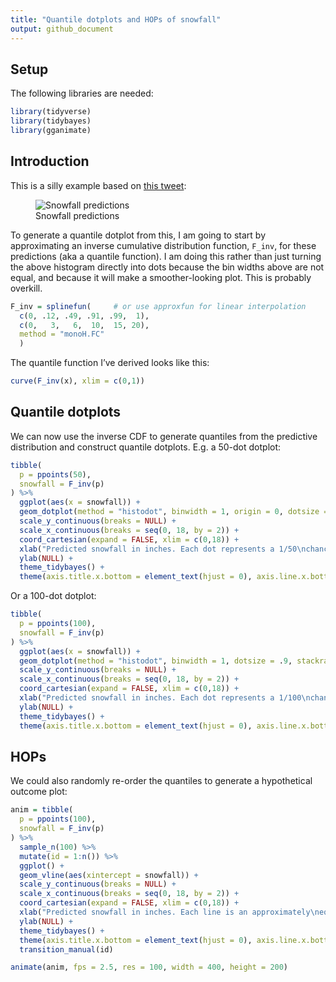 ```yaml
---
title: "Quantile dotplots and HOPs of snowfall"
output: github_document
---
```


## Setup

The following libraries are needed:

```r
library(tidyverse)
library(tidybayes)
library(gganimate)
```


## Introduction

This is a silly example based on [this tweet](https://twitter.com/quantum_relic/status/1095053598155784192):

![Snowfall predictions](snowfall.png)

To generate a quantile dotplot from this, I am going to start by approximating an inverse cumulative distribution function, `F_inv`, for these predictions (aka a quantile function). I am doing this rather than just turning the above histogram directly into dots because the bin widths above are not equal, and because it will make a smoother-looking plot. This is probably overkill.

```r
F_inv = splinefun(     # or use approxfun for linear interpolation
  c(0, .12, .49, .91, .99,  1),
  c(0,   3,   6,  10,  15, 20),
  method = "monoH.FC"
  )
```

The quantile function I've derived looks like this:

```r
curve(F_inv(x), xlim = c(0,1))
```

## Quantile dotplots

We can now use the inverse CDF to generate quantiles from the predictive distribution and construct quantile dotplots. E.g. a 50-dot dotplot:

```r
tibble(
  p = ppoints(50),
  snowfall = F_inv(p)
) %>%
  ggplot(aes(x = snowfall)) +
  geom_dotplot(method = "histodot", binwidth = 1, origin = 0, dotsize = .96, stackratio = 1.03) +
  scale_y_continuous(breaks = NULL) +
  scale_x_continuous(breaks = seq(0, 18, by = 2)) +
  coord_cartesian(expand = FALSE, xlim = c(0,18)) +
  xlab("Predicted snowfall in inches. Each dot represents a 1/50\nchance of that level of snowfall.") +
  ylab(NULL) +
  theme_tidybayes() +
  theme(axis.title.x.bottom = element_text(hjust = 0), axis.line.x.bottom = element_line(color = "gray75"))
```

Or a 100-dot dotplot:

```r
tibble(
  p = ppoints(100),
  snowfall = F_inv(p)
) %>%
  ggplot(aes(x = snowfall)) +
  geom_dotplot(method = "histodot", binwidth = 1, dotsize = .9, stackratio = 1.05, origin = 0) +
  scale_y_continuous(breaks = NULL) +
  scale_x_continuous(breaks = seq(0, 18, by = 2)) +
  coord_cartesian(expand = FALSE, xlim = c(0,18)) +
  xlab("Predicted snowfall in inches. Each dot represents a 1/100\nchance of that level of snowfall.") +
  ylab(NULL) +
  theme_tidybayes() +
  theme(axis.title.x.bottom = element_text(hjust = 0), axis.line.x.bottom = element_line(color = "gray75"))
```

## HOPs

We could also randomly re-order the quantiles to generate a hypothetical outcome plot:

```r
anim = tibble(
  p = ppoints(100),
  snowfall = F_inv(p)
) %>%
  sample_n(100) %>%
  mutate(id = 1:n()) %>%
  ggplot() +
  geom_vline(aes(xintercept = snowfall)) +
  scale_y_continuous(breaks = NULL) +
  scale_x_continuous(breaks = seq(0, 18, by = 2)) +
  coord_cartesian(expand = FALSE, xlim = c(0,18)) +
  xlab("Predicted snowfall in inches. Each line is an approximately\nequally likely predicted outcome.") +
  ylab(NULL) +
  theme_tidybayes() +
  theme(axis.title.x.bottom = element_text(hjust = 0), axis.line.x.bottom = element_line(color = "gray75")) +
  transition_manual(id)

animate(anim, fps = 2.5, res = 100, width = 400, height = 200)
```
